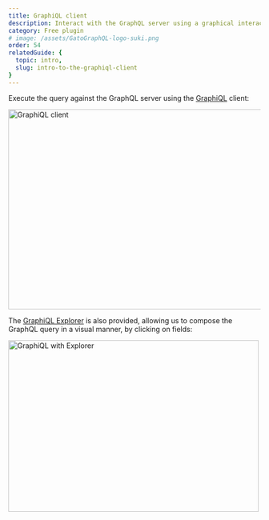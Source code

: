 ```yaml
---
title: GraphiQL client
description: Interact with the GraphQL server using a graphical interactive in-browser GraphQL IDE
category: Free plugin
# image: /assets/GatoGraphQL-logo-suki.png
order: 54
relatedGuide: {
  topic: intro,
  slug: intro-to-the-graphiql-client
}
---
```


Execute the query against the GraphQL server using the [GraphiQL](https://github.com/graphql/graphiql) client:

<Image
  src="/assets/features/graphiql.png"
  width="620"
  height="400"
  alt="GraphiQL client"
  caption="GraphiQL client"
/>

The [GraphiQL Explorer](https://github.com/OneGraph/graphiql-explorer) is also provided, allowing us to compose the GraphQL query in a visual manner, by clicking on fields:

<Image
  src="/assets/features/graphiql-explorer.gif"
  width="500"
  height="343"
  alt="GraphiQL with Explorer"
  caption="GraphiQL with Explorer"
/>
